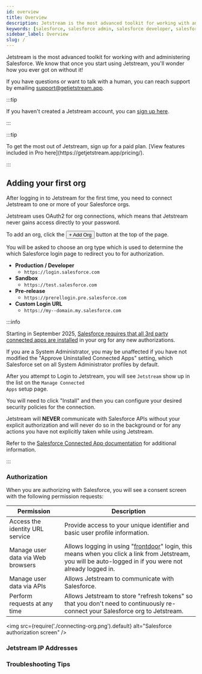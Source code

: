 ```yaml
---
id: overview
title: Overview
description: Jetstream is the most advanced toolkit for working with and administering Salesforce. We know that once you start using Jetstream, you'll wonder how you ever got on without it!
keywords: [salesforce, salesforce admin, salesforce developer, salesforce automation, salesforce workbench]
sidebar_label: Overview
slug: /
---
```



Jetstream is the most advanced toolkit for working with and administering Salesforce. We know that once you start using Jetstream, you'll wonder how you ever got on without it!

If you have questions or want to talk with a human, you can reach support by emailing [support@getjetstream.app](mailto:support@getjetstream.app).

:::tip

If you haven't created a Jetstream account, you can [sign up here](https://getjetstream.app/auth/signup/).

:::

:::tip

<JetstreamProLogo width="200px" />
To get the most out of Jetstream, sign up for a paid plan. [View features included in Pro here](https://getjetstream.app/pricing/).

:::

## Adding your first org

After logging in to Jetstream for the first time, you need to connect Jetstream to one or more of your Salesforce orgs.

Jetstream uses OAuth2 for org connections, which means that Jetstream never gains access directly to your password.

To add an org, click the <button className="button button--link">+ Add Org</button> button at the top of the page.

You will be asked to choose an org type which is used to determine the which Salesforce login page to redirect you to for authorization.

- **Production / Developer**
  - `https://login.salesforce.com`
- **Sandbox**
  - `https://test.salesforce.com`
- **Pre-release**
  - `https://prerellogin.pre.salesforce.com`
- **Custom Login URL**
  - `https://my--domain.my.salesforce.com`

:::info

Starting in September 2025, [Salesforce requires that all 3rd party connected apps are installed](https://help.salesforce.com/s/articleView?id=005132365&type=1) in your org for any new authorizations.

If you are a System Administrator, you may be unaffected if you have not modified the "Approve Uninstalled Connected Apps" setting, which Salesforce set on all System Administrator profiles by default.

After you attempt to Login to Jetstream, you will see <code>Jetstream</code> show up in the list on the <code>Manage Connected Apps</code> setup page.

You will need to click "Install" and then you can configure your desired security policies for the connection.

Jetstream will **NEVER** communicate with Salesforce APIs without your explicit authorization and will never do so in the background or for any actions you have not explicitly taken while using Jetstream.

Refer to the [Salesforce Connected App documentation](https://help.salesforce.com/s/articleView?id=xcloud.connected_app_manage.htm&type=5) for additional information.

:::

### Authorization

When you are authorizing with Salesforce, you will see a consent screen with the following permission requests:

| Permission                        | Description                                                                                                                                                                                                                               |
| --------------------------------- | ----------------------------------------------------------------------------------------------------------------------------------------------------------------------------------------------------------------------------------------- |
| Access the identity URL service   | Provide access to your unique identifier and basic user profile information.                                                                                                                                                              |
| Manage user data via Web browsers | Allows logging in using "[frontdoor](https://help.salesforce.com/s/articleView?id=000386254&language=en_US&type=1)" login, this means when you click a link from Jetstream, you will be auto-logged in if you were not already logged in. |
| Manage user data via APIs         | Allows Jetstream to communicate with Salesforce.                                                                                                                                                                                          |
| Perform requests at any time      | Allows Jetstream to store "refresh tokens" so that you don't need to continuously re-connect your Salesforce org to Jetstream.                                                                                                            |

<img src={require('./connecting-org.png').default} alt="Salesforce authorization screen" />

### Jetstream IP Addresses

<IpAddressRanges />

### Troubleshooting Tips

<OrgTroubleshootingTable />
